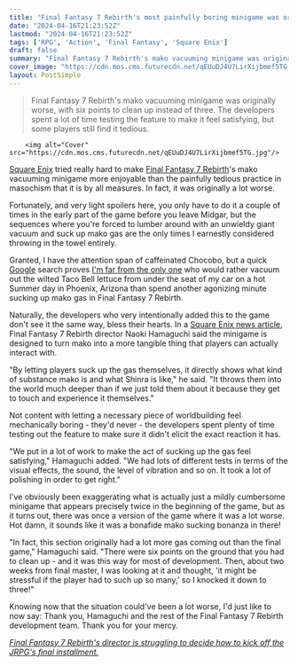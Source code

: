 ```yaml
---
title: "Final Fantasy 7 Rebirth's most painfully boring minigame was originally twice as tedious, but at the last minute Square decided 'it might be stressful'"
date: "2024-04-16T21:23:52Z"
lastmod: "2024-04-16T21:23:52Z"
tags: ['RPG', 'Action', 'Final Fantasy', 'Square Enix']
draft: false
summary: "Final Fantasy 7 Rebirth's mako vacuuming minigame was originally worse, with six points to clean up instead of three. The developers spent a lot of time testing the feature to make it feel satisfying, but some players still find it tedious."
cover_image: "https://cdn.mos.cms.futurecdn.net/qEUuDJ4U7LirXijbmef5TG.jpg" 
layout: PostSimple
---
```

> Final Fantasy 7 Rebirth's mako vacuuming minigame was originally worse, with six points to clean up instead of three. The developers spent a lot of time testing the feature to make it feel satisfying, but some players still find it tedious.


        <img alt="Cover" src="https://cdn.mos.cms.futurecdn.net/qEUuDJ4U7LirXijbmef5TG.jpg"/>
        
[Square Enix](https://www.gamesradar.com/uk/tag/square_enix/) tried really hard to make [Final Fantasy 7 Rebirth](https://www.gamesradar.com/final-fantasy-7-rebirth-guide/)'s mako vacuuming minigame more enjoyable than the painfully tedious practice in masochism that it is by all measures. In fact, it was originally a lot worse.

Fortunately, and very light spoilers here, you only have to do it a couple of times in the early part of the game before you leave Midgar, but the sequences where you're forced to lumber around with an unwieldy giant vacuum and suck up mako gas are the only times I earnestly considered throwing in the towel entirely. 

Granted, I have the attention span of caffeinated Chocobo, but a quick [Google](https://www.gamesradar.com/uk/tag/google/) search proves [I'm far from the only one](https://www.reddit.com/r/FinalFantasy/comments/1alv8fs/did_anyone_else_feel_like_this_vacuuming_thing/) who would rather vacuum out the wilted Taco Bell lettuce from under the seat of my car on a hot Summer day in Phoenix, Arizona than spend another agonizing minute sucking up mako gas in Final Fantasy 7 Rebirth.

Naturally, the developers who very intentionally added this to the game don't see it the same way, bless their hearts. In a [Square Enix news article](https://www.square-enix-games.com/en_GB/news/final-fantasy-vii-rebirth-nibelheim-pt2), Final Fantasy 7 Rebirth director Naoki Hamaguchi said the minigame is designed to turn mako into a more tangible thing that players can actually interact with.

"By letting players suck up the gas themselves, it directly shows what kind of substance mako is and what Shinra is like," he said. "It throws them into the world much deeper than if we just told them about it because they get to touch and experience it themselves."



Not content with letting a necessary piece of worldbuilding feel mechanically boring - they'd never - the developers spent plenty of time testing out the feature to make sure it didn't elicit the exact reaction it has.

"We put in a lot of work to make the act of sucking up the gas feel satisfying," Hamaguchi added. "We had lots of different tests in terms of the visual effects, the sound, the level of vibration and so on. It took a lot of polishing in order to get right."

I've obviously been exaggerating what is actually just a mildly cumbersome minigame that appears precisely twice in the beginning of the game, but as it turns out, there was once a version of the game where it was a lot worse. Hot damn, it sounds like it was a bonafide mako sucking bonanza in there!

"In fact, this section originally had a lot more gas coming out than the final game," Hamaguchi said. "There were six points on the ground that you had to clean up - and it was this way for most of development. Then, about two weeks from final master, I was looking at it and thought, 'it might be stressful if the player had to such up so many,' so I knocked it down to three!"

Knowing now that the situation could've been a lot worse, I'd just like to now say: Thank you, Hamaguchi and the rest of the Final Fantasy 7 Rebirth development team. Thank you for your mercy.

[<em>Final Fantasy 7 Rebirth's director is struggling to decide how to kick off the JRPG's final installment.</em>](https://www.gamesradar.com/final-fantasy-7-rebirths-director-is-struggling-to-decide-how-to-kick-off-the-jrpgs-final-installment/)
        